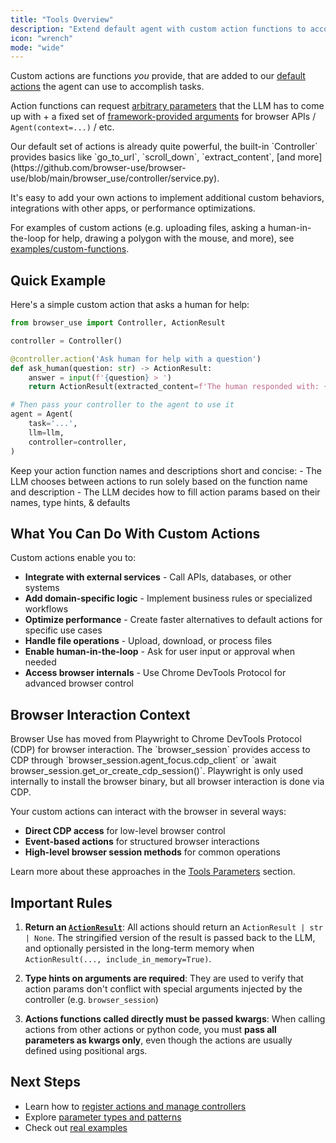 ```yaml
---
title: "Tools Overview"
description: "Extend default agent with custom action functions to accomplish specific tasks"
icon: "wrench"
mode: "wide"
---
```


Custom actions are functions *you* provide, that are added to our [default actions](https://github.com/browser-use/browser-use/blob/main/browser_use/controller/service.py) the agent can use to accomplish tasks.

Action functions can request [arbitrary parameters](/customize/tools-parameters#action-parameters-via-pydantic-model) that the LLM has to come up with + a fixed set of [framework-provided arguments](/customize/tools-parameters#framework-provided-parameters) for browser APIs / `Agent(context=...)` / etc.

<Note>
  Our default set of actions is already quite powerful, the built-in `Controller` provides basics like `go_to_url`, `scroll_down`, `extract_content`, [and more](https://github.com/browser-use/browser-use/blob/main/browser_use/controller/service.py).
</Note>

It's easy to add your own actions to implement additional custom behaviors, integrations with other apps, or performance optimizations.

For examples of custom actions (e.g. uploading files, asking a human-in-the-loop for help, drawing a polygon with the mouse, and more), see [examples/custom-functions](https://github.com/browser-use/browser-use/tree/main/examples/custom-functions).

## Quick Example

Here's a simple custom action that asks a human for help:

```python
from browser_use import Controller, ActionResult

controller = Controller()

@controller.action('Ask human for help with a question')
def ask_human(question: str) -> ActionResult:
    answer = input(f'{question} > ')
    return ActionResult(extracted_content=f'The human responded with: {answer}', include_in_memory=True)

# Then pass your controller to the agent to use it
agent = Agent(
    task='...',
    llm=llm,
    controller=controller,
)
```

<Note>
  Keep your action function names and descriptions short and concise:
  - The LLM chooses between actions to run solely based on the function name and description
  - The LLM decides how to fill action params based on their names, type hints, & defaults
</Note>

## What You Can Do With Custom Actions

Custom actions enable you to:

- **Integrate with external services** - Call APIs, databases, or other systems
- **Add domain-specific logic** - Implement business rules or specialized workflows
- **Optimize performance** - Create faster alternatives to default actions for specific use cases
- **Handle file operations** - Upload, download, or process files
- **Enable human-in-the-loop** - Ask for user input or approval when needed
- **Access browser internals** - Use Chrome DevTools Protocol for advanced browser control

## Browser Interaction Context

<Note>
Browser Use has moved from Playwright to Chrome DevTools Protocol (CDP) for browser interaction. The `browser_session` provides access to CDP through `browser_session.agent_focus.cdp_client` or `await browser_session.get_or_create_cdp_session()`. Playwright is only used internally to install the browser binary, but all browser interaction is done via CDP.
</Note>

Your custom actions can interact with the browser in several ways:

- **Direct CDP access** for low-level browser control
- **Event-based actions** for structured browser interactions  
- **High-level browser session methods** for common operations

Learn more about these approaches in the [Tools Parameters](/customize/tools-parameters) section.

## Important Rules

1. **Return an [`ActionResult`](https://github.com/search?q=repo%3Abrowser-use%2Fbrowser-use+%22class+ActionResult%28BaseModel%29%22&type=code)**: All actions should return an `ActionResult | str | None`. The stringified version of the result is passed back to the LLM, and optionally persisted in the long-term memory when `ActionResult(..., include_in_memory=True)`.

2. **Type hints on arguments are required**: They are used to verify that action params don't conflict with special arguments injected by the controller (e.g. `browser_session`)

3. **Actions functions called directly must be passed kwargs**: When calling actions from other actions or python code, you must **pass all parameters as kwargs only**, even though the actions are usually defined using positional args.

## Next Steps

- Learn how to [register actions and manage controllers](/customize/tools-register)
- Explore [parameter types and patterns](/customize/tools-parameters)
- Check out [real examples](https://github.com/browser-use/browser-use/tree/main/examples/custom-functions)